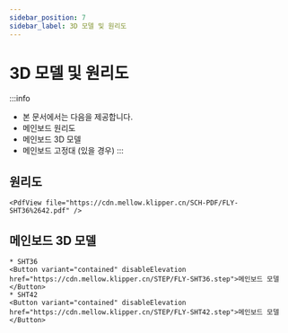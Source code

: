 ```yaml
---
sidebar_position: 7
sidebar_label: 3D 모델 및 원리도
---
```


# 3D 모델 및 원리도


:::info
* 본 문서에서는 다음을 제공합니다.
* 메인보드 원리도
* 메인보드 3D 모델
* 메인보드 고정대 (있을 경우)
:::

## 원리도

    <PdfView file="https://cdn.mellow.klipper.cn/SCH-PDF/FLY-SHT36%2642.pdf" />


## 메인보드 3D 모델
    * SHT36
    <Button variant="contained" disableElevation href="https://cdn.mellow.klipper.cn/STEP/FLY-SHT36.step">메인보드 모델</Button>
    * SHT42
    <Button variant="contained" disableElevation href="https://cdn.mellow.klipper.cn/STEP/FLY-SHT42.step">메인보드 모델</Button>